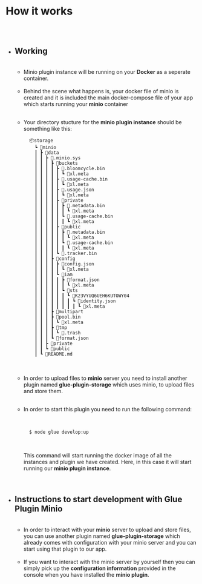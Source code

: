 
<Meta title="Minio Plugin Docs/How It Works" />


# How it works

##

<br/>

* ## Working
  
  <br/>
  
  * Minio plugin instance will be running on your **Docker** as a seperate container.
  
  
  <br/>
  
  
  
  * Behind the scene what happens is, your docker file of minio is created and it is included
  the main docker-compose file of your app which starts running your **minio** container
  
  
  <br/>
  
  
  * Your directory stucture for the **minio plugin instance** should be something
    like this:
    <br/>

    ```
      📦storage
        ┗ 📂minio
        ┃ ┣ 📂data
        ┃ ┃ ┣ 📂.minio.sys
        ┃ ┃ ┃ ┣ 📂buckets
        ┃ ┃ ┃ ┃ ┣ 📂.bloomcycle.bin
        ┃ ┃ ┃ ┃ ┃ ┗ 📜xl.meta
        ┃ ┃ ┃ ┃ ┣ 📂.usage-cache.bin
        ┃ ┃ ┃ ┃ ┃ ┗ 📜xl.meta
        ┃ ┃ ┃ ┃ ┣ 📂.usage.json
        ┃ ┃ ┃ ┃ ┃ ┗ 📜xl.meta
        ┃ ┃ ┃ ┃ ┣ 📂private
        ┃ ┃ ┃ ┃ ┃ ┣ 📂.metadata.bin
        ┃ ┃ ┃ ┃ ┃ ┃ ┗ 📜xl.meta
        ┃ ┃ ┃ ┃ ┃ ┗ 📂.usage-cache.bin
        ┃ ┃ ┃ ┃ ┃ ┃ ┗ 📜xl.meta
        ┃ ┃ ┃ ┃ ┣ 📂public
        ┃ ┃ ┃ ┃ ┃ ┣ 📂.metadata.bin
        ┃ ┃ ┃ ┃ ┃ ┃ ┗ 📜xl.meta
        ┃ ┃ ┃ ┃ ┃ ┗ 📂.usage-cache.bin
        ┃ ┃ ┃ ┃ ┃ ┃ ┗ 📜xl.meta
        ┃ ┃ ┃ ┃ ┗ 📜.tracker.bin
        ┃ ┃ ┃ ┣ 📂config
        ┃ ┃ ┃ ┃ ┣ 📂config.json
        ┃ ┃ ┃ ┃ ┃ ┗ 📜xl.meta
        ┃ ┃ ┃ ┃ ┗ 📂iam
        ┃ ┃ ┃ ┃ ┃ ┣ 📂format.json
        ┃ ┃ ┃ ┃ ┃ ┃ ┗ 📜xl.meta
        ┃ ┃ ┃ ┃ ┃ ┗ 📂sts
        ┃ ┃ ┃ ┃ ┃ ┃ ┗ 📂K23VYUQ6UEH6KUTOWY04
        ┃ ┃ ┃ ┃ ┃ ┃ ┃ ┗ 📂identity.json
        ┃ ┃ ┃ ┃ ┃ ┃ ┃ ┃ ┗ 📜xl.meta
        ┃ ┃ ┃ ┣ 📂multipart
        ┃ ┃ ┃ ┣ 📂pool.bin
        ┃ ┃ ┃ ┃ ┗ 📜xl.meta
        ┃ ┃ ┃ ┣ 📂tmp
        ┃ ┃ ┃ ┃ ┗ 📂.trash
        ┃ ┃ ┃ ┗ 📜format.json
        ┃ ┃ ┣ 📂private
        ┃ ┃ ┗ 📂public
        ┃ ┗ 📜README.md
    ```
  <br/>
  <br/>
  
  * In order to upload files to **minio** server you need to install another plugin named
  **glue-plugin-storage** which uses minio, to upload files and store them.
  
  <br/>
  
  * In order to start this plugin you need to run the following command:
    
    <br/>
  
    ```bash
      $ node glue develop:up
    ```
  
    <br/>

    This command will start running the docker image of all the instances
    and plugin we have created. Here, in this case it will start running
    our **minio plugin instance**.
  
  <br/>

* ## Instructions to start development with Glue Plugin Minio
  
  <br/>
  
  * In order to interact with your **minio** server to upload and store files,
  you can use another plugin named **glue-plugin-storage** which already comes
  with configuration with your minio server and you can start using that plugin
  to our app.

  <br/>

  * If you want to interact with the minio server by yourself then you can simply
  pick up the **configuration information** provided in the console when you have
  installed the **minio plugin**.













